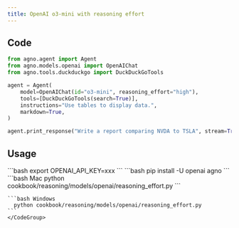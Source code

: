 ```yaml
---
title: OpenAI o3-mini with reasoning effort
---
```


## Code

```python cookbook/reasoning/models/openai/reasoning_effort.py
from agno.agent import Agent
from agno.models.openai import OpenAIChat
from agno.tools.duckduckgo import DuckDuckGoTools

agent = Agent(
    model=OpenAIChat(id="o3-mini", reasoning_effort="high"),
    tools=[DuckDuckGoTools(search=True)],
    instructions="Use tables to display data.",
    markdown=True,
)

agent.print_response("Write a report comparing NVDA to TSLA", stream=True)
```

## Usage

<Steps>
  <Snippet file="create-venv-step.mdx" />

  <Step title="Set your API key">
    ```bash
    export OPENAI_API_KEY=xxx
    ```
  </Step>

  <Step title="Install libraries">
    ```bash
    pip install -U openai agno
    ```
  </Step>

  <Step title="Run Agent">
    <CodeGroup>
    ```bash Mac
      python cookbook/reasoning/models/openai/reasoning_effort.py
    ```

    ```bash Windows
      python cookbook/reasoning/models/openai/reasoning_effort.py
    ```
    </CodeGroup>
  </Step>
</Steps>